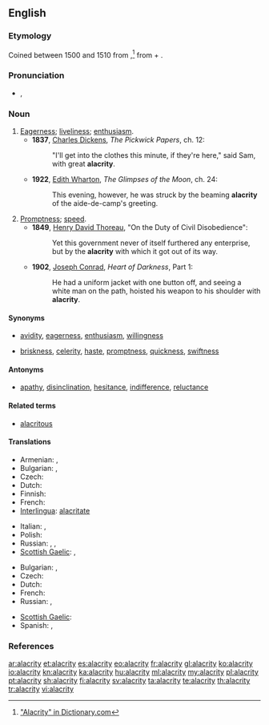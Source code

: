 {{was wotd|2009|May|2}}
==English==

===Etymology===
Coined between 1500 and 1510 from {{etyl|la}} {{term|alacritas|alacritās|lang=la}},<ref>[http://dictionary.reference.com/browse/alacrity "Alacrity" in Dictionary.com]</ref> from {{term|alacer||brisk|lang=la}} + {{term|-itas||-ity|lang=la}}.

===Pronunciation===
* {{a|UK|US}} {{IPA|/əˈlæk.ɹɪ.ti/|/əˈlæk.ɹə.ti/}}, {{X-SAMPA|/@"l{k.rI.ti/}}
*: {{audio|en-us-alacrity.ogg|Audio (US)}}

===Noun===
{{en-noun|alacrities}}

# [[eagerness|Eagerness]]; [[liveliness]]; [[enthusiasm]].
#* '''1837''', [[w:Charles Dickens|Charles Dickens]], ''The Pickwick Papers'', ch. 12:
#*: "I'll get into the clothes this minute, if they're here," said Sam, with great '''alacrity'''.
#* '''1922''', [[w:Edith Wharton|Edith Wharton]], ''The Glimpses of the Moon'', ch. 24:
#*: This evening, however, he was struck by the beaming '''alacrity''' of the aide-de-camp's greeting.
# [[promptness|Promptness]]; [[speed]].
#* '''1849''', [[w:Henry David Thoreau|Henry David Thoreau]], "On the Duty of Civil Disobedience":
#*: Yet this government never of itself furthered any enterprise, but by the '''alacrity''' with which it got out of its way.
#* '''1902''', [[w:Joseph Conrad|Joseph Conrad]], ''Heart of Darkness'', Part 1:
#*: He had a uniform jacket with one button off, and seeing a white man on the path, hoisted his weapon to his shoulder with '''alacrity'''.

====Synonyms====
* {{sense|eagerness}} [[avidity]], [[eagerness]], [[enthusiasm]], [[willingness]]
* {{sense|promptness}} [[briskness]], [[celerity]], [[haste]], [[promptness]], [[quickness]], [[swiftness]]

====Antonyms====
* {{sense|eagerness}} [[apathy]], [[disinclination]], [[hesitance]], [[indifference]], [[reluctance]]

====Related terms====
* [[alacritous]]

====Translations====
{{trans-top|eagerness}}
* Armenian: {{t|hy|պատրաստակամություն|tr=patrastakamut’yun}},  {{t|hy|աշխուժություն|tr=ašxužut’yun}}
* Bulgarian: {{t|bg|готовност}},  {{t|bg|усърдие}}
* Czech: {{t-|cs|čilost|f}}
* Dutch: {{t+|nl|bereidwilligheid}}
* Finnish: {{t+|fi|into}}
* French: {{t+|fr|empressement|m}}
* [[Interlingua]]: [[alacritate]]
{{trans-mid}}
* Italian: {{t-|it|alacrità|f}}, {{t-|it|solerzia|f}}
* Polish: {{t|pl|skwapliwość|f}}
* Russian: {{t+|ru|готовность|f|tr=gotóvnost’}},  {{t|ru|живость|f|tr=žívost’}},  {{t+|ru|рвение|n|tr=rvénie}}
* [[Scottish Gaelic]]: {{t-|gd|sunnd|f|xs=Scottish Gaelic}}, {{t-|gd|sùrd|m|xs=Scottish Gaelic}}
{{trans-bottom}}

{{trans-top|promptness}}
* Bulgarian: {{t|bg|живост}},  {{t+|bg|пъргавост}}
* Czech: {{t-|cs|hbitost|f}}
* Dutch: {{t+|nl|vlugheid}}
* French: {{t+|fr|rapidité|f}}
* Russian: {{t|ru|расторопность|f|tr=rastorópnost’}},  {{t|ru|проворство|n|tr=provórstvo}}
{{trans-mid}}
* [[Scottish Gaelic]]: {{t-|gd|sgiobaltachd|f|xs=Scottish Gaelic}}
* Spanish: {{t+|es|alacridad|f}}, {{t|es|presteza|f}}
{{trans-bottom}}

===References===
<references/>

[[ar:alacrity]]
[[et:alacrity]]
[[es:alacrity]]
[[eo:alacrity]]
[[fr:alacrity]]
[[gl:alacrity]]
[[ko:alacrity]]
[[io:alacrity]]
[[kn:alacrity]]
[[ka:alacrity]]
[[hu:alacrity]]
[[ml:alacrity]]
[[my:alacrity]]
[[pl:alacrity]]
[[pt:alacrity]]
[[sh:alacrity]]
[[fi:alacrity]]
[[sv:alacrity]]
[[ta:alacrity]]
[[te:alacrity]]
[[th:alacrity]]
[[tr:alacrity]]
[[vi:alacrity]]